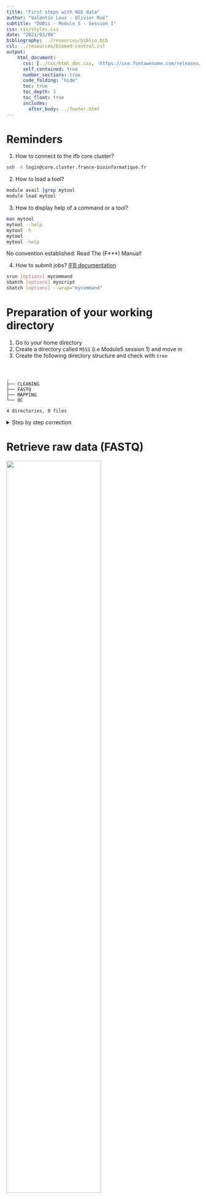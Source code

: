 ```yaml
---
title: "First steps with NGS data"
author: "Valentin Loux - Olivier Rué"
subtitle: "DUBii - Module 5 - Session 1"
css: css/styles.css
date: "2021/03/08"
bibliography: ../resources/biblio.bib 
csl: ../resources/biomed-central.csl
output:
    html_document:
      css: [../css/html_doc.css, 'https://use.fontawesome.com/releases/v5.0.9/css/all.css']
      self_contained: true
      number_sections: true
      code_folding: "hide"
      toc: true
      toc_depth: 3
      toc_float: true
      includes:
        after_body: ../footer.html
---
```


# Reminders {-}

1. How to connect to the ifb core cluster?

```bash
ssh -X login@core.cluster.france-bioinformatique.fr
```

2. How to load a tool?

```bash
module avail |grep mytool
module load mytool
```

3. How to display help of a command or a tool?

```bash
man mytool
mytool --help
mytool -h
mytool
mytool -help
```

<div class="alert info">No convention established: Read The (F***) Manual!</div>

4. How to submit jobs? [IFB documentation](https://ifb-elixirfr.gitlab.io/cluster/doc/slurm_user_guide/)

```bash
srun [options] mycommand
sbatch [options] myscript
sbatch [options] --wrap="mycommand"
```


# Preparation of your working directory


1. Go to your home directory
2. Create a directory called `M5S1` (i.e Module5 session 1) and move in
3. Create the following directory structure and check with `tree`

<br/>

    .
    ├── CLEANING
    ├── FASTQ
    ├── MAPPING
    └── QC
    
    4 directories, 0 files


<details>
<summary>Step by step correction</summary>

`mkdir`, `cd` and `tree` are needed.

```bash
mkdir -p ~/M5S1/FASTQ  # -p: no error if existing, make parent directories as needed
mkdir -p ~/M5S1/CLEANING
mkdir -p ~/M5S1/MAPPING
mkdir -p ~/M5S1/QC
cd ~/M5S1
tree ~/M5S1 # list contents of directories in a tree-like format.
```

</details>


# Retrieve raw data (FASTQ)

<a href="https://mra.asm.org/content/8/2/e01052-18"><img src="images/MRA.01052-18.png" style="width:70%"></img></a>

1. Find the run identifier of the the raw data (Illumina) associated with <a href="https://mra.asm.org/content/8/2/e01052-18">this article</a>
2. Download FASTQ files in `FASTQ` directory with <strong class="tool">sra-tools</strong> @sratoolkit
2. Compress them with `gzip`

These files must be present in the `FASTQ` directory

    ls -ltrh ~/M5S1/FASTQ/
    total 236M
    -rw-rw-r-- 1 orue orue 127M  6 mars  12:32 SRR8082143_2.fastq.gz
    -rw-rw-r-- 1 orue orue 109M  6 mars  12:32 SRR8082143_1.fastq.gz


<details>
<summary>Step by step correction</summary>

1. Find the section describing sequencing data

```bash
Data availability
The annotated chromosome has been deposited in NCBI GenBank under the accession number CP031214. Illumina and PacBio reads are available under the accession numbers SRX4909245 and SRX4908799, respectively, in the Sequence Read Archive (SRA).

SRX4909245 is the Illumina experience, SRR8082143 is the run identifier.
```

2. Download with `fasterq-dump` subcommand of `sra-tools`

```bash
module load  sra-tools
fasterq-dump -h
srun --cpus-per-task=6 fasterq-dump --split-files -p SRR8082143 --outdir FASTQ
```

3. Then compress the files with `gzip`:

```bash
cd ~/M5S1/FASTQ
srun gzip *.fastq
```

</details>


## Read a FASTQ file

<div class="alert danger">Never uncompress a FASTQ file unless it is absolutely necessary.</div> 

1. Display the 8 first lines of `SRR8082143_1.fastq.gz`
2. How many reads are present in this file?

<details>
<summary>Step by step correction</summary>

1. `zcat` or `zless` are used to display compressed FASTQ files. `head` displays first lines.

```bash
cd ~/M5S1/FASTQ
zcat SRR8082143_1.fastq.gz | head -n 8
# or
gzip -cd SRR8082143_1.fastq.gz |head -n 8
```

2. Informations about one read are stored in 4 consecutives lines. So to count the number of reads in a FASTQ file, a simple way is to count the number of lines and to divide it by 4.

```bash
cd ~/M5S1/FASTQ
# With bash
echo $(zcat SRR8082143_1.fastq.gz|wc -l)/4|bc
# or
zcat SRR8082143_1.fastq.gz| echo $((`wc -l`/4))
# or
expr $(zcat SRR8082143_1.fastq.gz | wc -l) / 4
# or, with awk
zcat SRR8082143_1.fastq.gz |awk '{s++}END{print s/4}' 
# ...
```

</details>


## Go further

FASTQ files can be directly downloaded with `wget` from the ftp server.

```bash
wget ftp://ftp.sra.ebi.ac.uk/vol1/fastq/SRR808/003/SRR8082143/SRR8082143_1.fastq.gz
wget ftp://ftp.sra.ebi.ac.uk/vol1/fastq/SRR808/003/SRR8082143/SRR8082143_2.fastq.gz
```

<div class="alert comment">This method shows its limits as soon as the number of FASTQs grows up.</div>

A very smart utility is <a href="https://sra-explorer.info/#">SRA-explorer</a>. It gives you several ways to download the files you need.


1. Write in a file called `raw_data_statistics.txt` the name of the FASTQ file and the number of reads in the same line, for all FASTQ files in a directory

```bash
for i in *.fastq.gz ; do echo $i $(zcat $i |echo $((`wc -l`/4))) ; done >> raw_data_statistics.txt
```

2. Which command of <strong class="tool">seqkit</strong> @seqkit tool does the same (better)?

```bash
#module avail |grep seqkit
module load seqkit
srun seqkit stats --threads 1 *.fastq.gz
file                   format  type  num_seqs      sum_len  min_len  avg_len  max_len
SRR8082143_1.fastq.gz  FASTQ   DNA    718,021  169,774,551       35    236.4      251
SRR8082143_2.fastq.gz  FASTQ   DNA    718,021  169,928,313       35    236.7      251

```


3. Check with `expr` if R1 and R2 files have the same number of reads

```bash
expr $(expr $(zcat SRR8082143_1.fastq.gz | wc -l) / 4) = $(expr $(zcat SRR8082143_2.fastq.gz | wc -l) / 4)
```

4. Why this command gives you (often) a wrong answer?

    echo $(zgrep -cv "^@" SRR8082143_1.fastq.gz)/4|bc

```bash
zgrep  "^@" SRR8082143_1.fastq.gz |grep -v SRR | head
```

# Quality control

1. Launch <strong class="tool">FastQC</strong> @fastqc on the paired-end FastQ files of the sample you previously downloaded and write results in `QC` directory (use 8 threads)
2. Explore the results and interpret the graphics

You have to obtain these files:


    ls -ltrh ~/M5S1/QC
    total 1,9M
    -rw-rw-r-- 1 orue orue 321K  6 mars  13:23 SRR8082143_1_fastqc.zip
    -rw-rw-r-- 1 orue orue 642K  6 mars  13:23 SRR8082143_1_fastqc.html
    -rw-rw-r-- 1 orue orue 333K  6 mars  13:23 SRR8082143_2_fastqc.zip
    -rw-rw-r-- 1 orue orue 642K  6 mars  13:23 SRR8082143_2_fastqc.html



<details>
<summary>Step by step correction</summary>

1. Load fastqc

```bash
cd ~/M5S1 # if you went somewhere else
module load fastqc
```

2. Run fastqc

```bash
srun --cpus-per-task 8 fastqc FASTQ/SRR8082143_1.fastq.gz -o QC/ -t 8
srun --cpus-per-task 8 fastqc FASTQ/SRR8082143_2.fastq.gz -o QC/ -t 8
```

3. Download the reports on your local desktop with `scp`

```bash
# On your local desktop
scp orue@core.cluster.france-bioinformatique.fr:~/M5S1/QC/*.html .
```

4. Open the `HTML` files with `Firefox`, `Chrome`, `Safari`...

```bash
# On your local desktop
firefox *.html &
```

</details>

* [R1 report](html/SRR8082143_1_fastqc.html)
* [R2 report](html/SRR8082143_2_fastqc.html)

## Go further

1. Is the length distribution of reads expected for Illumina raw data? Why

```bash
Some cleaning has be performed. Usually REALLY RAW reads have the same lengths.
```

2. FastQC can be run with R (see <a href="http://www.sthda.com/english/wiki/fastqcr-an-r-package-facilitating-quality-controls-of-sequencing-data-for-large-numbers-of-samples">this tutorial</a>) or with Python (see <a href="https://pypi.org/project/sequana-fastqc/">this package</a>).

# Reads cleaning with fastp

1. Launch <strong class="tool">fastp</strong> @fastp on the paired-end FastQ files of the sample you previously downloaded
  - Detect and Remove the classical Illumina adapters
  - Filter reads with :
      - mean quality >= 30 on a sliding window of 8 from 3' extremity to 5' extremity
      - length of the read >= 100
      - keep only pairs

2. Inspect the results
  - How many reads are remaining ?

</br>

    ls -ltrh ~/M5S1/CLEANING/
    -rw-rw-r-- 1 orue orue 117M  1 mars  16:07 SRR8082143_2.cleaned_filtered.fastq.gz
    -rw-rw-r-- 1 orue orue 107M  1 mars  16:07 SRR8082143_1.cleaned_filtered.fastq.gz
    -rw-rw-r-- 1 orue orue 531K  1 mars  16:07 fastp.html

<details>
<summary>Step by step correction</summary>

1. Load fastp, write and submit the appropriate command

```bash
cd ~/M5S1
module load fastp

fastp --version
fastp 0.20.0

fastp --help
```

```bash
srun --cpus-per-task 8 fastp --in1 FASTQ/SRR8082143_1.fastq.gz --in2 FASTQ/SRR8082143_2.fastq.gz --out1 CLEANING/SRR8082143_1.cleaned_filtered.fastq.gz --out2 CLEANING/SRR8082143_2.cleaned_filtered.fastq.gz --html CLEANING/fastp.html --thread 8 --cut_mean_quality 30 --cut_window_size 8 --length_required 100 --cut_tail --json CLEANING/fastp.json
```

2. How many reads are remaining?

```bash
seqkit stats CLEANING/*.fastq.gz
file                                    format  type  num_seqs      sum_len  min_len  avg_len  max_len
SRR8082143_1.cleaned_filtered.fastq.gz  FASTQ   DNA    677,649  159,276,371      100      235      251
SRR8082143_2.cleaned_filtered.fastq.gz  FASTQ   DNA    677,649  150,859,154      100    222.6      251

677,649 out of 718,021 reads are remaining (~94%)
```

</details>

* [fastp report](html/fastp.html)

## Go further

1. How to avoid to write `fastp.json`?

<div class="alert comment">Useless files can be written in `/dev/null`. It can be compared to a black hole in space.</div>

```bash
srun --cpus-per-task 8 fastp --in1 FASTQ/SRR8082143_1.fastq.gz --in2 FASTQ/SRR8082143_2.fastq.gz --out1 CLEANING/SRR8082143_1.cleaned_filtered.fastq.gz --out2 CLEANING/SRR8082143_2.cleaned_filtered.fastq.gz --html CLEANING/fastp.html --thread 8 --cut_mean_quality 30 --cut_window_size 8 --length_required 100 --cut_tail --json /dev/null
```

2. How to redirect the informations given by `fastp` in a file called `fastp.log`?

```bash
srun --cpus-per-task 8 fastp --in1 FASTQ/SRR8082143_1.fastq.gz --in2 FASTQ/SRR8082143_2.fastq.gz --out1 CLEANING/SRR8082143_1.cleaned_filtered.fastq.gz --out2 CLEANING/SRR8082143_2.cleaned_filtered.fastq.gz --html CLEANING/fastp.html --thread 8 --cut_mean_quality 30 --cut_window_size 8 --length_required 100 --cut_tail  &> CLEANING/fastp.log
```


# Mapping with bwa

1. Copy the file `/shared/projects/dubii2021/trainers/module5/seance1/CP031214.1.fasta` in the directory `~/M5S1/MAPPING/`
2. Index it with <strong class="tool">bwa</strong> @bwa.
3. Map the reads to this reference with default parameters and write alignments in a file called SRR8082143_on_CP031214.1.sam
4. Convert the `SAM` file into a `BAM` file with <strong class="tool">samtools</strong> @samtools
5. Sort the `BAM` file with `samtools sort`
6. Index the sorted `BAM` file with `samtools index`
7. Remove unnecessary files

    ls -ltrh ~/M5S1/MAPPING/
    total 249M
    -rw-rw-r-- 1 orue orue 249M  6 mars  13:01 SRR8082143.bam


<details>
<summary>Step by step correction</summary>

1. Copy the file with `cp`
```bash
cd ~/M5S1/MAPPING
cp /shared/projects/dubii2021/trainers/module5/seance1/CP031214.1.fasta .
```

 Load bwa and Index FASTA file with `bwa index`

```bash
module load bwa
bwa
# Version: 0.7.17-r1188
bwa index
```

```bash
srun bwa index CP031214.1.fasta
```

3. Map reads with `bwa mem`

```bash
bwa mem
srun --cpus-per-task=32 bwa mem CP031214.1.fasta ../CLEANING/SRR8082143_1.cleaned_filtered.fastq.gz ../CLEANING/SRR8082143_2.cleaned_filtered.fastq.gz -t 32 > SRR8082143_on_CP031214.1.sam
```

4. Load `samtools` and convert `SAM` file to `BAM` file with `samtools view`

```bash
module load samtools
samtools --version
# samtools 1.10
```

```bash
srun --cpus-per-task=8 samtools view --threads 8 SRR8082143_on_CP031214.1.sam -b > SRR8082143_on_CP031214.1.bam
```


5. Sort the `BAM` file with `samtools sort`

```bash
srun samtools sort SRR8082143_on_CP031214.1.bam -o SRR8082143_on_CP031214.1.sort.bam
```

6. Index the `BAM` file with `samtools index` 

```bash
srun samtools index SRR8082143_on_CP031214.1.sort.bam
```

7. Remove useless files with `rm`

```bash
du -hcs SRR8082143_on_CP031214.1.bam SRR8082143_on_CP031214.1.sam
226M	SRR8082143_on_CP031214.1.bam
732M	SRR8082143_on_CP031214.1.sam
958M	total

rm -f SRR8082143_on_CP031214.1.bam SRR8082143_on_CP031214.1.sam # -f: never prompt, be sure of what you do!
```

</details>

## Mapping statistics

1. Run `samtools idxstats` and `samtools flagstat` on your `BAM` file and write stdout to `.idxstats` and `.flagstat` files

```bash
cd ~/M5S1/MAPPING
srun samtools idxstats SRR8082143_on_CP031214.1.sort.bam > SRR8082143_on_CP031214.1.sort.bam.idxstats
srun samtools flagstat SRR8082143_on_CP031214.1.sort.bam > SRR8082143_on_CP031214.1.sort.bam.flagstat
```


## Go further

1. Can you write a command to map, convert to BAM and sort in only one command to avoid temporary files?

```bash
srun --cpus-per-task=34 bwa mem CP031214.1.fasta ../CLEANING/SRR8082143_1.cleaned_filtered.fastq.gz ../CLEANING/SRR8082143_2.cleaned_filtered.fastq.gz -t 32 | srun samtools view -b - | srun samtools sort - > SRR8082143.bam
```

<div class="alert note">Each command must be prefixed with `srun` and the number `--cpus-per-task` is the sum of all cpus used by each command</div>

2. What is the size of the `FASTA` file?

```bash
cd ~/M5S1/MAPPING
seqkit stats CP031214.1.fasta
file                      format  type  num_seqs    sum_len    min_len    avg_len    max_len
MAPPING/CP031214.1.fasta  FASTA   DNA          1  4,599,824  4,599,824  4,599,824  4,599,824
```

3. How to count the number of sequences in the `FASTA` file?

```bash
grep -c '>' CP031214.1.fasta
```



# Synthesis of all steps done with MultiQC

1. Run <strong class="tool">MultiQC</strong> @multiqc to obtain a report all tools run in your directory.
2. Visualize the `HTML` report on your local desktop

<details>
<summary>Step by step correction</summary>

1. Run multiqc

```bash
cd ~/M5S1
module load multiqc
srun multiqc -d . -o .
```

2. Download multiqc report and open with your web browser

```bash
scp orue@core.cluster.france-bioinformatique.fr:~/M5S1/multiqc_report.html .
firefox multiqc_report.html &
```
</details>

* [multiqc_report](html/multiqc_report.html)

# Summary


    tree
    .
    ├── CLEANING
    │   ├── fastp.html
    │   ├── fastp.json
    │   ├── SRR8082143_1.cleaned_filtered.fastq.gz
    │   └── SRR8082143_2.cleaned_filtered.fastq.gz
    ├── FASTQ
    │   ├── SRR8082143_1.fastq.gz
    │   └── SRR8082143_2.fastq.gz
    ├── MAPPING
    │   ├── CP031214.1.fasta
    │   ├── CP031214.1.fasta.amb
    │   ├── CP031214.1.fasta.ann
    │   ├── CP031214.1.fasta.bwt
    │   ├── CP031214.1.fasta.pac
    │   ├── CP031214.1.fasta.sa
    │   ├── SRR8082143_on_CP031214.1.bam
    │   ├── SRR8082143_on_CP031214.1.sam
    │   ├── SRR8082143_on_CP031214.1.sort.bam
    │   ├── SRR8082143_on_CP031214.1.sort.bam.bai
    │   ├── SRR8082143_on_CP031214.1.sort.bam.flagstat
    │   └── SRR8082143_on_CP031214.1.sort.bam.idxstats
    ├── multiqc_report.html
    └── QC
        ├── SRR8082143_1_fastqc.html
        ├── SRR8082143_1_fastqc.zip
        ├── SRR8082143_2_fastqc.html
        └── SRR8082143_2_fastqc.zip
    
    4 directories, 23 files

# References
